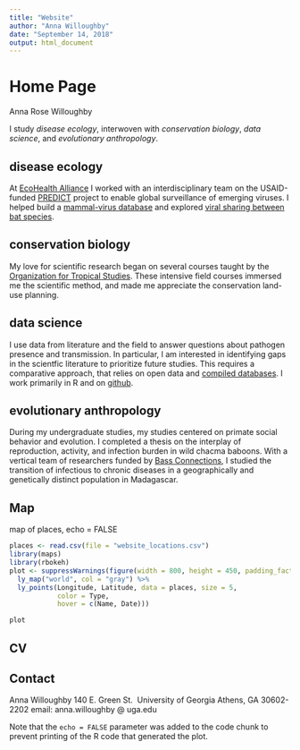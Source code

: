 ```yaml
---
title: "Website"
author: "Anna Willoughby"
date: "September 14, 2018"
output: html_document
---
```


# Home Page 

Anna Rose Willoughby 

I study *disease ecology*, interwoven with *conservation biology*, *data science*, and *evolutionary anthropology*. 

## disease ecology 
At [EcoHealth Alliance](https://www.ecohealthalliance.org/) I worked with an interdisciplinary team on the USAID-funded [PREDICT](https://www2.vetmed.ucdavis.edu/ohi/predict/) project to enable global surveillance of emerging viruses. I helped build a [mammal-virus database](www.github.com/ecohealthalliance/hp3) and explored [viral sharing between bat species](http://www.mdpi.com/1424-2818/9/3/35/htm).


## conservation biology 
My love for scientific research began on several courses taught by the [Organization for Tropical Studies](https://tropicalstudies.org/). These intensive field courses immersed me the scientific method, and made me appreciate the conservation land-use planning.

## data science 
I use data from literature and the field to answer questions about pathogen presence and transmission. In particular, I am interested in identifying gaps in the scientfic literature to prioritize future studies. This requires a comparative approach, that relies on open data and [compiled databases](www.github.com/ecohealthalliance/awesome-parasite). I work primarily in R and on [github](https://github.com/arw36).  

## evolutionary anthropology
During my undergraduate studies, my studies centered on primate social behavior and evolution. I completed a thesis on the interplay of reproduction, activity, and infection burden in wild chacma baboons. With a vertical team of researchers funded by [Bass Connections](https://bassconnections.duke.edu/project-teams/shining-evolutionary-light-global-health-challenges-2014-2015), I studied the transition of infectious to chronic diseases in a geographically and genetically distinct population in Madagascar.

## Map
map of places, echo = FALSE
```r
places <- read.csv(file = "website_locations.csv")
library(maps)
library(rbokeh)
plot <- suppressWarnings(figure(width = 800, height = 450, padding_factor = 0) %>%
  ly_map("world", col = "gray") %>%
  ly_points(Longitude, Latitude, data = places, size = 5,
            color = Type,
            hover = c(Name, Date)))

plot

```
## CV 

## Contact

Anna Willoughby
140 E. Green St. 
University of Georgia 
Athens, GA 30602-2202
email: anna.willoughby @ uga.edu


Note that the `echo = FALSE` parameter was added to the code chunk to prevent printing of the R code that generated the plot.

